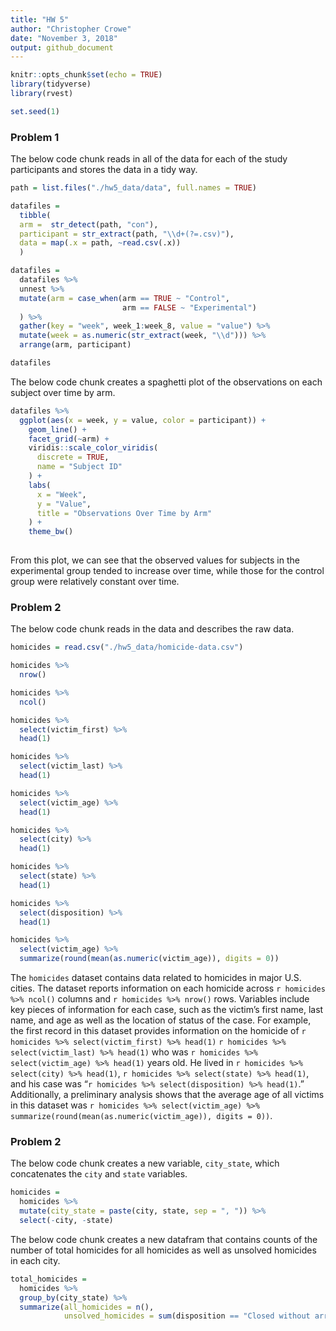 ```yaml
---
title: "HW 5"
author: "Christopher Crowe"
date: "November 3, 2018"
output: github_document
---
```


```r
knitr::opts_chunk$set(echo = TRUE)
library(tidyverse)
library(rvest)

set.seed(1)
```

### Problem 1


The below code chunk reads in all of the data for each of the study participants and stores the data in a tidy way.
```r
path = list.files("./hw5_data/data", full.names = TRUE)

datafiles = 
  tibble(
  arm =  str_detect(path, "con"),
  participant = str_extract(path, "\\d+(?=.csv)"),
  data = map(.x = path, ~read.csv(.x))
  )

datafiles =
  datafiles %>% 
  unnest %>% 
  mutate(arm = case_when(arm == TRUE ~ "Control",
                         arm == FALSE ~ "Experimental")
  ) %>% 
  gather(key = "week", week_1:week_8, value = "value") %>% 
  mutate(week = as.numeric(str_extract(week, "\\d"))) %>% 
  arrange(arm, participant)

datafiles

```

The below code chunk creates a spaghetti plot of the observations on each subject over time by arm. 

```r

datafiles %>% 
  ggplot(aes(x = week, y = value, color = participant)) +
    geom_line() +
    facet_grid(~arm) +
    viridis::scale_color_viridis(
      discrete = TRUE,
      name = "Subject ID"
    ) +
    labs(
      x = "Week",
      y = "Value",
      title = "Observations Over Time by Arm"
    ) +
    theme_bw()
  

```

From this plot, we can see that the observed values for subjects in the experimental group tended to increase over time, while those for the control group were relatively constant over time.

### Problem 2

The below code chunk reads in the data and describes the raw data. 

```r
homicides = read.csv("./hw5_data/homicide-data.csv")

homicides %>%
  nrow()

homicides %>% 
  ncol()

homicides %>% 
  select(victim_first) %>% 
  head(1)

homicides %>% 
  select(victim_last) %>% 
  head(1)

homicides %>% 
  select(victim_age) %>% 
  head(1)

homicides %>% 
  select(city) %>% 
  head(1)

homicides %>% 
  select(state) %>% 
  head(1)

homicides %>% 
  select(disposition) %>% 
  head(1)

homicides %>% 
  select(victim_age) %>% 
  summarize(round(mean(as.numeric(victim_age)), digits = 0))

```

The `homicides` dataset contains data related to homicides in major U.S. cities. The dataset reports information on each homicide across `r homicides %>% ncol()` columns and `r homicides %>% nrow()` rows. Variables include key pieces of information for each case, such as the victim's first name, last name, and age as well as the location of status of the case. For example, the first record in this dataset provides information on the homicide of `r homicides %>% select(victim_first) %>% head(1)` `r homicides %>% select(victim_last) %>% head(1)` who was `r homicides %>% select(victim_age) %>% head(1)` years old. He lived in `r homicides %>% select(city) %>% head(1)`, `r homicides %>% select(state) %>% head(1)`, and his case was "`r homicides %>% select(disposition) %>% head(1)`." Additionally, a preliminary analysis shows that the average age of all victims in this dataset was `r homicides %>% select(victim_age) %>% summarize(round(mean(as.numeric(victim_age)), digits = 0))`.


### Problem 2

The below code chunk creates a new variable, `city_state`, which concatenates the `city` and `state` variables. 

```r
homicides = 
  homicides %>% 
  mutate(city_state = paste(city, state, sep = ", ")) %>% 
  select(-city, -state)
```

The below code chunk creates a new datafram that contains counts of the number of total homicides for all homicides as well as unsolved homicides in each city. 

```r
total_homicides = 
  homicides %>% 
  group_by(city_state) %>% 
  summarize(all_homicides = n(),
            unsolved_homicides = sum(disposition == "Closed without arrest" | disposition == "Open/No arrest"))
```


